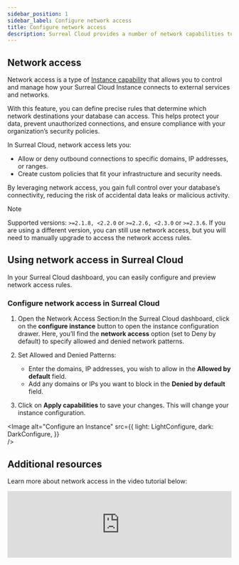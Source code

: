 ```yaml
---
sidebar_position: 1
sidebar_label: Configure network access
title: Configure network access
description: Surreal Cloud provides a number of network capabilities to help you secure your database and data.
---
```



## Network access

Network access is a type of [Instance capability](/docs/cloud/advanced-topics/configure-an-instance#instance-capabilities) that allows you to control and manage how your Surreal Cloud Instance connects to external services and networks.

With this feature, you can define precise rules that determine which network destinations your database can access. This helps protect your data, prevent unauthorized connections, and ensure compliance with your organization’s security policies.

In Surreal Cloud, network access lets you:

- Allow or deny outbound connections to specific domains, IP addresses, or ranges.
- Create custom policies that fit your infrastructure and security needs.

By leveraging network access, you gain full control over your database’s connectivity, reducing the risk of accidental data leaks or malicious activity.

> [!NOTE]
> Supported versions: `>=2.1.8, <2.2.0` or `>=2.2.6, <2.3.0` or `>=2.3.6`. If you are using a different version, you can still use network access, but you will need to manually upgrade to access the network access rules.


## Using network access in Surreal Cloud 

In your Surreal Cloud dashboard, you can easily configure and preview network access rules.

### Configure network access in Surreal Cloud

1.	Open the Network Access Section:In the Surreal Cloud dashboard, click on the **configure instance** button to open the instance configuration drawer. Here, you’ll find the **network access** option (set to Deny by default) to specify allowed and denied network patterns.

2.	Set Allowed and Denied Patterns:
    - Enter the domains, IP addresses, you wish to allow in the **Allowed by default** field.
    - Add any domains or IPs you want to block in the **Denied by default** field.

3. Click on **Apply capabilities** to save your changes. This will change your instance configuration. 

<Image
alt="Configure an Instance"
src={{
	light: LightConfigure,
	dark: DarkConfigure,
	}}  
/>

## Additional resources

Learn more about network access in the video tutorial below:

<iframe width="100%" src="https://www.youtube.com/embed/EUp5PxbzvV4?si=ezt6HhQuhhqHu9tU" title="
Network capabilities in Surreal Cloud" frameborder="0" allow="accelerometer; autoplay; clipboard-write; encrypted-media; gyroscope; picture-in-picture; web-share" referrerpolicy="strict-origin-when-cross-origin" style={{ aspectRatio: 1.7, paddingTop: '20px' }}
	class="mt-8" allowfullscreen></iframe>
